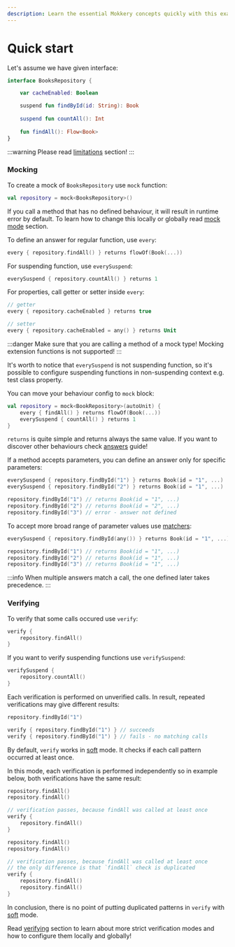 ```yaml
---
description: Learn the essential Mokkery concepts quickly with this example-based introduction!
---
```

# Quick start

Let's assume we have given interface:

```kotlin
interface BooksRepository {

    var cacheEnabled: Boolean

    suspend fun findById(id: String): Book
    
    suspend fun countAll(): Int
    
    fun findAll(): Flow<Book>
}
```

:::warning
Please read [limitations](../docs/Limitations) section!
:::


### Mocking

To create a mock of `BooksRepository` use `mock` function:

```kotlin
val repository = mock<BooksRepository>()
```
If you call a method that has no defined behaviour, it will result in runtime error by default. To learn how to change this locally or globally read [mock mode](../docs/Guides/Mocking#mock-modes) section.

To define an answer for regular function, use `every`:
```kotlin
every { repository.findAll() } returns flowOf(Book(...))
```
For suspending function, use `everySuspend`:
```kotlin
everySuspend { repository.countAll() } returns 1
```
For properties, call getter or setter inside `every`:
```kotlin
// getter
every { repository.cacheEnabled } returns true

// setter
every { repository.cacheEnabled = any() } returns Unit
```
:::danger
Make sure that you are calling a method of a mock type! Mocking extension functions is not supported!
:::

It's worth to notice that `everySuspend` is not suspending function, so it's possible to configure suspending functions in non-suspending context e.g. test class property.

You can move your behaviour config to `mock` block:

```kotlin
val repository = mock<BookRepository>(autoUnit) {
    every { findAll() } returns flowOf(Book(...))
    everySuspend { countAll() } returns 1
}
```

`returns` is quite simple and returns always the same value. If you want to discover other behaviours check [answers](../docs/Guides/Answers) guide!

If a method accepts parameters, you can define an answer only for specific parameters:
```kotlin
everySuspend { repository.findById("1") } returns Book(id = "1", ...)
everySuspend { repository.findById("2") } returns Book(id = "1", ...)

repository.findById("1") // returns Book(id = "1", ...)
repository.findById("2") // returns Book(id = "2", ...)
repository.findById("3") // error - answer not defined
```

To accept more broad range of parameter values use [matchers](../docs/Guides/Matchers):
```kotlin
everySuspend { repository.findById(any()) } returns Book(id = "1", ...)

repository.findById("1") // returns Book(id = "1", ...)
repository.findById("2") // returns Book(id = "1", ...)
repository.findById("3") // returns Book(id = "1", ...)
```

:::info
When multiple answers match a call, the one defined later takes precedence.
:::

### Verifying

To verify that some calls occured use `verify`:
```kotlin
verify {
    repository.findAll()
}
```

If you want to verify suspending functions use `verifySuspend`:
```kotlin
verifySuspend {
    repository.countAll()
}
```

Each verification is performed on unverified calls. In result, repeated verifications may give different results:

```kotlin
repository.findById("1")

verify { repository.findById("1") } // succeeds
verify { repository.findById("1") } // fails - no matching calls
```

By default, `verify` works in [soft](../docs/Guides/Verifying#soft-modes-family) mode. It checks if each call pattern occurred at least once.

In this mode, each verification is performed independently so in example below, both verifications have the same result:

```kotlin
repository.findAll()
repository.findAll()

// verification passes, because findAll was called at least once
verify {
    repository.findAll()
}
```
```kotlin
repository.findAll()
repository.findAll()

// verification passes, because findAll was called at least once
// the only difference is that `findAll` check is duplicated
verify {
    repository.findAll()
    repository.findAll()
}
```

In conclusion, there is no point of putting duplicated patterns in `verify` with [soft](../docs/Guides/Verifying#soft-modes-family) mode.

Read [verifying](../docs/Guides/Verifying) section to learn about more strict verification modes and how to configure them locally and globally!
